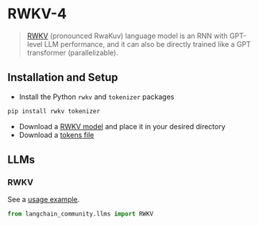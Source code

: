 # RWKV-4

>[RWKV](https://www.rwkv.com/) (pronounced RwaKuv) language model is an RNN 
> with GPT-level LLM performance, 
> and it can also be directly trained like a GPT transformer (parallelizable).

## Installation and Setup

- Install the Python `rwkv` and `tokenizer` packages

```bash
pip install rwkv tokenizer
```
- Download a [RWKV model](https://huggingface.co/BlinkDL/rwkv-4-raven/tree/main) and place it in your desired directory
- Download a [tokens file](https://raw.githubusercontent.com/BlinkDL/ChatRWKV/main/20B_tokenizer.json)

## LLMs

### RWKV

See a [usage example](/docs/integrations/llms/rwkv).

```python
from langchain_community.llms import RWKV
```
